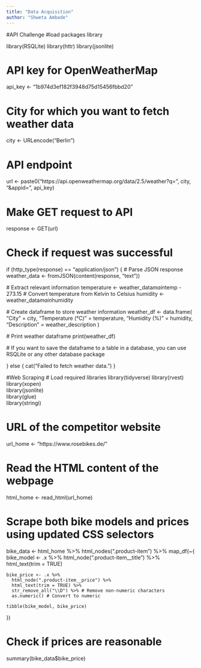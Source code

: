 ```yaml
---
title: "Data Acquisition"
author: "Shweta Ambade"
---
```


#API Challenge
#load packages library

library(RSQLite)
library(httr)
library(jsonlite)

# API key for OpenWeatherMap
api_key <- "1b974d3ef182f3948d75d15456fbbd20"

# City for which you want to fetch weather data
city <- URLencode("Berlin")

# API endpoint
url <- paste0("https://api.openweathermap.org/data/2.5/weather?q=", city, "&appid=", api_key)

# Make GET request to API
response <- GET(url)

# Check if request was successful
if (http_type(response) == "application/json") {
  # Parse JSON response
  weather_data <- fromJSON(content(response, "text"))
  
  # Extract relevant information
  temperature <- weather_data$main$temp - 273.15  # Convert temperature from Kelvin to Celsius
  humidity <- weather_data$main$humidity

 # Create dataframe to store weather information
  weather_df <- data.frame(
    "City" = city,
    "Temperature (°C)" = temperature,
    "Humidity (%)" = humidity,
    "Description" = weather_description
  )
  
  # Print weather dataframe
  print(weather_df)
  
  # If you want to save the dataframe to a table in a database, you can use RSQLite or any other database package
  
} else {
  cat("Failed to fetch weather data.\n")
}


#Web Scraping
# Load required libraries
library(tidyverse) 
library(rvest)     
library(xopen)     
library(jsonlite)  
library(glue)      
library(stringi)   

# URL of the competitor website
url_home <- "https://www.rosebikes.de/"

# Read the HTML content of the webpage
html_home <- read_html(url_home)

# Scrape both bike models and prices using updated CSS selectors
bike_data <- html_home %>% 
  html_nodes(".product-item") %>%
  map_df(~{
    bike_model <- .x %>% 
      html_node(".product-item__title") %>%
      html_text(trim = TRUE)
    
    bike_price <- .x %>% 
      html_node(".product-item__price") %>%
      html_text(trim = TRUE) %>%
      str_remove_all("\\D") %>% # Remove non-numeric characters
      as.numeric() # Convert to numeric
    
    tibble(bike_model, bike_price)
  })

# Check if prices are reasonable
summary(bike_data$bike_price)